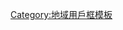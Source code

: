 {{Userbox
  |border-c = #000000
  |border-s = 1
  |id-c     = #FFFFFF
  |id-s     = 12
  |id-fc    = #000000
  |info-c   = #007229
  |info-s   = 9
  |info-fc  = #ffce00
  |id       = <center>[[File:Flag_of_Suriname.svg|60px]]</center>
  |info     = 這個用戶居住于[[蘇利南]]
}}
<noinclude>[[Category:地域用戶框模板]]</noinclude>